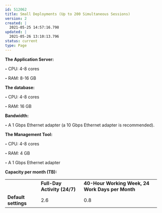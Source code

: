 ---
id: 512062
title: Small Deployments (Up to 200 Simultaneous Sessions)
version: 2
created: |
  2021-05-25 14:57:16.798
updated: |
  2021-05-26 13:10:13.796
status: current
type: Page
---

**The Application Server:**

**-** CPU: 4-8 cores

**-** RAM: 8-16 GB

**The database:**

**-** CPU: 4-8 cores

**-** RAM: 16 GB

**Bandwidth:**

**-** A 1 Gbps Ethernet adapter (a 10 Gbps Ethernet adapter is recommended).

**The Management Tool:**

**-** CPU: 4-8 cores

**-** RAM: 4 GB

**-** A 1 Gbps Ethernet adapter

**Capacity per month (TB):**

|  |  |  |
| --- | --- | --- |
|  | **Full-Day Activity (24/7)** | **40-Hour Working Week, 24 Work Days per Month** |
| **Default settings** | 2.6 | 0.8 |

